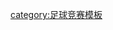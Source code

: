 {{Navbox
| name   = 世界冠軍球會盃冠軍
| title  = [[国际足联俱乐部世界杯]]冠軍
| image  =
| listclass = hlist
| list1  =
* '''[[2000年世界冠軍球會盃|2000]]：'''{{flagicon|Brazil|size=15px}} [[哥連泰斯保利斯塔體育會|-{zh-hans:科林蒂安;zh-hk:哥連泰斯;zh-tw:哥林多人;zh-mo:哥連泰斯;}-]]
* '''[[2005年世界冠軍球會盃|2005]]：'''{{flagicon|Brazil|size=15px}} [[聖保羅足球會|聖保羅]]
* '''[[2006年世界冠軍球會盃|2006]]：'''{{flagicon|Brazil|size=15px}} [[國際體育會]]
* '''[[2007年世界冠軍球會盃|2007]]：'''{{flagicon|Italy|size=15px}} [[AC米兰]]
* '''[[2008年世界冠軍球會盃|2008]]：'''{{flagicon|England|size=15px}} [[曼徹斯特聯足球俱樂部|曼聯]]
* '''[[2009年世界冠軍球會盃|2009]]：'''{{flagicon|Spain|size=15px}} [[巴塞隆納足球俱樂部|巴塞隆拿]]
* '''[[2010年世界冠軍球會盃|2010]]：'''{{flagicon|Italy|size=15px}} [[国际米兰足球俱乐部|國際米蘭]]
* '''[[2011年世界冠軍球會盃|2011]]：'''{{flagicon|Spain|size=15px}} [[巴塞隆納足球俱樂部|巴塞隆拿]]
* '''[[2012年俱樂部世界盃|2012]]：'''{{flagicon|Brazil|size=15px}} [[哥連泰斯保利斯塔體育會|-{zh-hans:科林蒂安;zh-hk:哥連泰斯;zh-tw:哥林多人;zh-mo:哥連泰斯;}-]]
* '''[[2013年俱樂部世界盃|2013]]：'''{{flagicon|Germany|size=15px}} [[拜仁慕尼黑足球俱乐部|拜仁慕尼黑]]
* '''[[2014年俱樂部世界盃|2014]]：'''{{flagicon|Spain|size=15px}} [[皇家马德里足球俱乐部|皇家马德里]]
* '''[[2015年俱樂部世界盃|2015]]：'''{{flagicon|Spain|size=15px}} [[巴塞隆納足球俱樂部|巴塞隆拿]]
* '''[[2016年俱乐部世界杯|2016]]：'''{{flagicon|Spain|size=15px}} [[皇家马德里足球俱乐部|皇家马德里]]
* '''[[2017年俱乐部世界杯|2017]]：'''{{flagicon|Spain|size=15px}} [[皇家马德里足球俱乐部|皇家马德里]]
* '''[[2018年俱乐部世界杯|2018]]：'''{{flagicon|Spain|size=15px}} [[皇家马德里足球俱乐部|皇家马德里]]
*'''[[2019年俱乐部世界杯|2019]]:''' {{flagicon|England|size=15px}} [[利物浦足球俱乐部|利物浦]]
}}<noinclude>
[[category:足球竞赛模板]]
</noinclude>